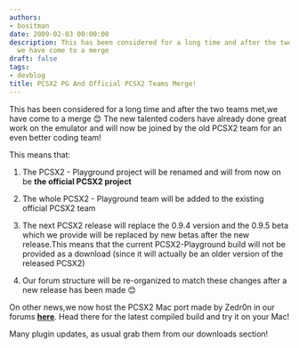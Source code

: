 ```yaml
---
authors:
- bositman
date: 2009-02-03 00:00:00
description: This has been considered for a long time and after the two teams met,
  we have come to a merge
draft: false
tags:
- devblog
title: PCSX2 PG And Official PCSX2 Teams Merge!
---
```


This has been considered for a long time and after the two teams met,we
have come to a merge
😊 The new talented coders have already done great
work on the emulator and will now be joined by the old PCSX2 team for an
even better coding team!

<!-- truncate -->

This means that:

1. The PCSX2 - Playground project will be renamed and will from now on be
**the official PCSX2 project**

2. The whole PCSX2 - Playground team will be added to the existing
official PCSX2 team

3. The next PCSX2 release will replace the 0.9.4 version and the 0.9.5
beta which we provide will be replaced by new betas after the new
release.This means that the current PCSX2-Playground build will not be
provided as a download (since it will actually be an older version of
the released PCSX2)

4. Our forum structure will be re-organized to match these changes after
a new release has been made
😊

On other news,we now host the PCSX2 Mac port made by Zedr0n in our
forums **[here](http://forums.pcsx2.net/forum-61.html)**. Head there
for the latest compiled build and try it on your Mac!

Many plugin updates, as usual grab them from our downloads section!